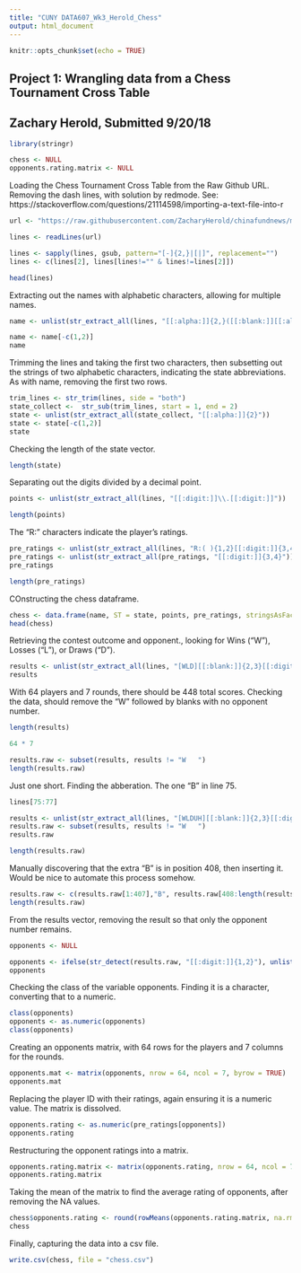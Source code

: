 ---
title: "CUNY DATA607_Wk3_Herold_Chess"
output: html_document
---

```{r setup, include=FALSE}
knitr::opts_chunk$set(echo = TRUE)
```

## Project 1: Wrangling data from a Chess Tournament Cross Table
## Zachary Herold, Submitted 9/20/18


```{r}
library(stringr)

chess <- NULL
opponents.rating.matrix <- NULL
```

Loading the Chess Tournament Cross Table from the Raw Github URL. Removing the dash lines, with solution by redmode. See: https://stackoverflow.com/questions/21114598/importing-a-text-file-into-r


```{r}
url <- "https://raw.githubusercontent.com/ZacharyHerold/chinafundnews/master/tournamentinfo.txt"

lines <- readLines(url)

lines <- sapply(lines, gsub, pattern="[-]{2,}|[|]", replacement="")
lines <- c(lines[2], lines[lines!="" & lines!=lines[2]])

head(lines)

```

Extracting out the names with alphabetic characters, allowing for multiple names. 

```{r}
name <- unlist(str_extract_all(lines, "[[:alpha:]]{2,}([[:blank:]][[:alpha:]]{1,}){1,}"))

name <- name[-c(1,2)]
name
```

Trimming the lines and taking the first two characters, then subsetting out the strings of two alphabetic characters, indicating the state abbreviations. As with name, removing the first two rows.

```{r}
trim_lines <- str_trim(lines, side = "both")
state_collect <-  str_sub(trim_lines, start = 1, end = 2)
state <- unlist(str_extract_all(state_collect, "[[:alpha:]]{2}"))
state <- state[-c(1,2)]
state


```

Checking the length of the state vector.

```{r}
length(state)
```

Separating out the digits divided by a decimal point. 

```{r}
points <- unlist(str_extract_all(lines, "[[:digit:]]\\.[[:digit:]]"))
```

```{r}
length(points)
```


The "R: " characters indicate the player's ratings. 

```{r}
pre_ratings <- unlist(str_extract_all(lines, "R:( ){1,2}[[:digit:]]{3,4}"))
pre_ratings <- unlist(str_extract_all(pre_ratings, "[[:digit:]]{3,4}"))
pre_ratings
```

```{r}
length(pre_ratings)
```

COnstructing the chess dataframe.

```{r}
chess <- data.frame(name, ST = state, points, pre_ratings, stringsAsFactors = FALSE)
head(chess)
```

Retrieving the contest outcome and opponent., looking for Wins ("W"), Losses ("L"), or Draws ("D").

```{r}
results <- unlist(str_extract_all(lines, "[WLD][[:blank:]]{2,3}[[:digit:]]{0,2}"))
results
```

With 64 players and 7 rounds, there should be 448 total scores. Checking the data, should remove the "W" followed by blanks with no opponent number.

```{r}
length(results)

64 * 7
```

```{r}
results.raw <- subset(results, results != "W   ")
length(results.raw)
```

Just one short. Finding the abberation. The one "B" in line 75.

```{r}
lines[75:77]
```


```{r}
results <- unlist(str_extract_all(lines, "[WLDUH][[:blank:]]{2,3}[[:digit:]]{0,2}"))
results.raw <- subset(results, results != "W   ")
results.raw
```


```{r}
length(results.raw)
```

Manually discovering that the extra "B" is in position 408, then inserting it. Would be nice to automate this process somehow. 

```{r}
results.raw <- c(results.raw[1:407],"B", results.raw[408:length(results.raw)])
length(results.raw) 

```

From the results vector, removing the result so that only the opponent number remains. 

```{r}
opponents <- NULL

opponents <- ifelse(str_detect(results.raw, "[[:digit:]]{1,2}"), unlist(str_extract_all(results.raw, "[[:digit:]]{1,2}")), NA)
opponents

```


Checking the class of the variable opponents. Finding it is a character, converting that to a numeric.


```{r}
class(opponents)
opponents <- as.numeric(opponents)
class(opponents)
```

Creating an opponents matrix, with 64 rows for the players and 7 columns for the rounds.

```{r}
opponents.mat <- matrix(opponents, nrow = 64, ncol = 7, byrow = TRUE)
opponents.mat
```

Replacing the player ID with their ratings, again ensuring it is a numeric value. The matrix is dissolved. 

```{r}
opponents.rating <- as.numeric(pre_ratings[opponents])
opponents.rating
```

Restructuring the opponent ratings into a matrix. 

```{r}
opponents.rating.matrix <- matrix(opponents.rating, nrow = 64, ncol = 7, byrow = TRUE)
opponents.rating.matrix
```

Taking the mean of the matrix to find the average rating of opponents, after removing the NA values.

```{r}
chess$opponents.rating <- round(rowMeans(opponents.rating.matrix, na.rm = T, dims = 1))
chess
```

Finally, capturing the data into a csv file. 

```{r}
write.csv(chess, file = "chess.csv")
```


